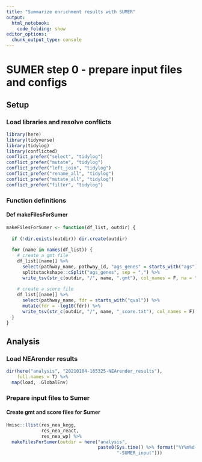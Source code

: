 ```yaml
---
title: "Summarize enrichment results with SUMER"
output:
  html_notebook:
    code_folding: show
editor_options:
  chunk_output_type: console
---
```

# {.tabset .tabset-fade .tabset-pills}

# SUMER step 0 - prepare input files and configs
## Setup
### Load libraries and resolve conflicts
```r
library(here)
library(tidyverse)
library(tidylog)
library(conflicted)
conflict_prefer("select", "tidylog")
conflict_prefer("mutate", "tidylog")
conflict_prefer("left_join", "tidylog")
conflict_prefer("rename_all", "tidylog")
conflict_prefer("mutate_all", "tidylog")
conflict_prefer("filter", "tidylog")
```

### Function definitions
#### Def makeFilesForSumer
```r
makeFilesForSumer <- function(df_list, outdir) {
  
  if (!dir.exists(outdir)) dir.create(outdir)
  
  for (name in names(df_list)) {
    # create a gmt file
    df_list[[name]] %>% 
      select(pathway_name, pathway_id, "ags_genes" = starts_with("ags")) %>% 
      splitstackshape::cSplit("ags_genes", sep = ",") %>% 
      write_tsv(str_c(outdir, "/", name, ".gmt"), col_names = F, na = "")
    
    # create a score file
    df_list[[name]] %>% 
      select(pathway_name, fdr = starts_with("qval")) %>% 
      mutate(fdr = -log10(fdr)) %>% 
      write_tsv(str_c(outdir, "/", name, "_score.txt"), col_names = F)
  }
}
```

## Analysis
### Load NEArender results
```r
dir(here("analysis", "20210104-165325-NEArender_results"),
    full.names = T) %>% 
  map(load, .GlobalEnv)
```

### Prepare input files to Sumer
#### Create gmt and score files for Sumer
```r
Hmisc::llist(res_nea_kegg,
             res_nea_react,
             res_nea_wp) %>%
  makeFilesForSumer(outdir = here("analysis",
                                  paste0(Sys.time() %>% format("%Y%m%d-%H%M%S"),
                                         "-SUMER_input")))
```
